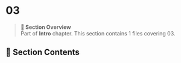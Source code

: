 # 03

> **📖 Section Overview**  
> Part of **Intro** chapter. This section contains 1 files covering 03.

<!-- AUTO-INDEX-START -->
## 📁 Section Contents

<!-- AUTO-INDEX-END -->

<!-- USER-CONTENT-START -->
<!-- Add your custom section content here - it will be preserved during auto-updates -->
<!-- USER-CONTENT-END -->

